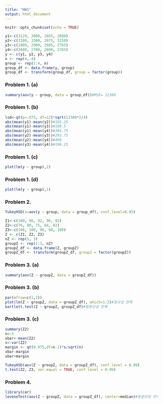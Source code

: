 ```yaml
---
title: "HW1"
output: html_document
---
```


```r
knitr::opts_chunk$set(echo = TRUE)
```


```r
y1<-c(3129, 3000, 2865, 2890)
y2<-c(3200, 3300, 2975, 3150)
y3<-c(2800, 2900, 2985, 2765)
y4<-c(2600, 2700, 2600, 2765)
y <- c(y1, y2, y3, y4)
n <- rep(4, 4) 
group <- rep(1:4, n)
group_df <- data.frame(y, group)
group_df <- transform(group_df, group = factor(group))
```


### Problem 1. (a)
```r
summary(aov(y ~ group, data = group_df))#MSE= 12380
```

### Problem 1. (b)
```r
lsd<-qt(p=.975, df=12)*sqrt(12380*2/4)
abs(mean(y1)-mean(y2))#185.25
abs(mean(y1)-mean(y3))#108.5
abs(mean(y1)-mean(y4))#304.75
abs(mean(y2)-mean(y3))#293.75
abs(mean(y2)-mean(y4))#490
abs(mean(y3)-mean(y4))#196.25
```

### Problem 1. (c)
```r
plot(lm(y ~ group),2)
```

### Problem 1. (d)
```r
plot(lm(y ~ group),1)
```

### Problem 2. 
```r
TukeyHSD(x=aov(y ~ group, data = group_df), conf.level=0.95)
```


```r
Z1<-c(100, 96, 92, 96, 92)
Z2<-c(76, 80, 75, 84, 82)
Z3<-c(108, 100, 96, 98, 100)
Z <- c(Z1, Z2, Z3)
nZ <- rep(5, 3) 
groupZ <- rep(1:3, nZ)
groupZ_df <- data.frame(Z, groupZ)
groupZ_df <- transform(groupZ_df, groupZ = factor(groupZ))
```

### Problem 3. (a) 
```r
summary(aov(Z ~ groupZ, data = groupZ_df))
```
### Problem 3. (b) 
```r
par(mfrow=c(1,2))
plot(lm(Z ~ groupZ, data = groupZ_df), which=1:2)#정규성 만족
bartlett.test(Z ~ groupZ, groupZ_df)#등분산성 만족
```

### Problem 3. (c) 
```r
summary(Z2)
n<-5
xbar<-mean(Z2)
s<-var(Z2)
margin <- qt(0.975,df=n-1)*s/sqrt(n)
xbar-margin
xbar+margin

TukeyHSD(aov(Z ~ groupZ, data = groupZ_df), conf.level = 0.99)
t.test(Z2, Z3, var.equal = TRUE, conf.level = 0.99)
```

### Problem 4. 
```r
library(car)
leveneTest(aov(Z ~ groupZ, data = groupZ_df), center=median)#등분산성 만족
```

